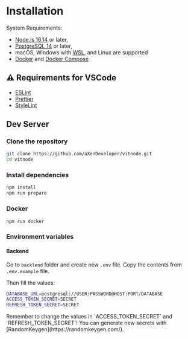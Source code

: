 # Installation

System Requirements:

- [Node.js 16.14](https://nodejs.org/) or later,
- [PostgreSQL 14](https://www.postgresql.org/) or later,
- macOS, Windows with [WSL](https://learn.microsoft.com/en-us/windows/wsl/install), and Linux are supported
- [Docker](https://www.docker.com/) and [Docker Compose](https://docs.docker.com/compose/)

## ⚠️ Requirements for VSCode

- [ESLint](https://marketplace.visualstudio.com/items?itemName=dbaeumer.vscode-eslint)
- [Prettier](https://marketplace.visualstudio.com/items?itemName=esbenp.prettier-vscode)
- [StyleLint](https://marketplace.visualstudio.com/items?itemName=stylelint.vscode-stylelint)

## Dev Server


<Steps>

### Clone the repository

```bash
git clone https://github.com/aXenDeveloper/vitnode.git
cd vitnode
```

### Install dependencies

```bash
npm install
npm run prepare
```

### Docker

```bash
npm run docker
```

### Environment variables

#### Backend

Go to `backlend` folder and create new `.env` file. Copy the contents from `.env.example` file.

Then fill the values:

```bash
DATABASE_URL=postgresql://USER:PASSWORD@HOST:PORT/DATABASE
ACCESS_TOKEN_SECRET=SECRET
REFRESH_TOKEN_SECRET=SECRET
```


<Callout type="warning" emoji="⚠️">
  Remember to change the values in `ACCESS_TOKEN_SECRET` and `REFRESH_TOKEN_SECRET`! You can
  generate new secrets with [RandomKeygen](https://randomkeygen.com/).
</Callout>

</Steps>
